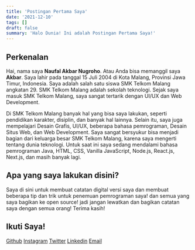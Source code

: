 ```yaml
---
title: 'Postingan Pertama Saya'
date: '2021-12-10'
tags: []
draft: false
summary: 'Halo Dunia! Ini adalah Postingan Pertama Saya!'
---
```


<TOCInline toc={props.toc} asDisclosure />

## Perkenalan

Hai, nama saya **Naufal Akbar Nugroho**. Atau Anda bisa memanggil saya **Akbar**. Saya lahir pada tanggal 15 Juli 2004 di Kota Malang, Provinsi Jawa Timur, Indonesia. Saya adalah salah satu siswa SMK Telkom Malang angkatan 29. SMK Telkom Malang adalah sekolah teknologi. Sejak saya masuk SMK Telkom Malang, saya sangat tertarik dengan UI/UX dan Web Development.

Di SMK Telkom Malang banyak hal yang bisa saya lakukan, seperti pendidikan karakter, disiplin, dan banyak hal lainnya. Selain itu, saya juga mempelajari Desain Grafis, UI/UX, beberapa bahasa pemrograman, Desain Situs Web, dan Web Development. Saya sangat bersyukur bisa menjadi bagian dari keluarga besar SMK Telkom Malang, karena saya mengerti tentang dunia teknologi. Untuk saat ini saya sedang mendalami bahasa pemrograman Java, HTML, CSS, Vanilla JavaScript, Node.js, React.js, Next.js, dan masih banyak lagi.

## Apa yang saya lakukan disini?

Saya di sini untuk membuat catatan digital versi saya dan membuat beberapa tip dan trik untuk penemuan pemrograman saya! dan semua yang saya bagikan ke open source! jadi jangan lewatkan dan bagikan catatan saya dengan semua orang! Terima kasih!

## Ikuti Saya!

[Github](https://www.github.com/nuflakbrr)
[Instagram](https://www.instagram.com/kbrnugroho)
[Twitter](https://www.twitter.com/nuflakbrr)
[Linkedin](https://www.linkedin.com/public-profile/in/nuflakbrr)
[Email](mailto:naufalakbar378@gmail.com)
